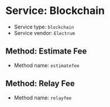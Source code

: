 =Service: Blockchain=

* Service type: <code>blockchain</code>
* Service vendor: <code>Electrum</code>

==Method: Estimate Fee==

* Method name: <code>estimatefee</code>

==Method: Relay Fee==

* Method name: <code>relayfee</code>